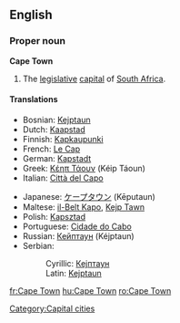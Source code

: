 {{wikipedia}}
==English==

===Proper noun===
'''Cape Town'''
# The [[legislative]] [[capital]] of [[South Africa]].

====Translations====
{{top}}
*Bosnian: [[Kejptaun#Bosnian|Kejptaun]] {{m}}
*Dutch: [[Kaapstad]] {{n}}
*Finnish: [[Kapkaupunki]]
*French: [[Le Cap]] {{m}}
*German: [[Kapstadt]]
*Greek: [[Κέηπ Τάουν]] (Kéip Táoun) {{n}}
*Italian: [[Città del Capo]] {{f}}
{{mid}}
*Japanese: [[ケープタウン]] (Kēputaun)
*Maltese: [[il-Belt Kapo]], [[Kejp Tawn]]
*Polish: [[Kapsztad]] {{m}}
*Portuguese: [[Cidade do Cabo]]
*Russian: [[Кейптаун]] (Kéjptaun) {{m}}
*Serbian:
*:Cyrillic: [[Кејптаун#Serbian|Кејптаун]] {{m}}
*:Latin: [[Kejptaun#Serbian|Kejptaun]] {{m}}
{{bottom}}

[[Category:Capital cities]]

[[fr:Cape Town]]
[[hu:Cape Town]]
[[ro:Cape Town]]